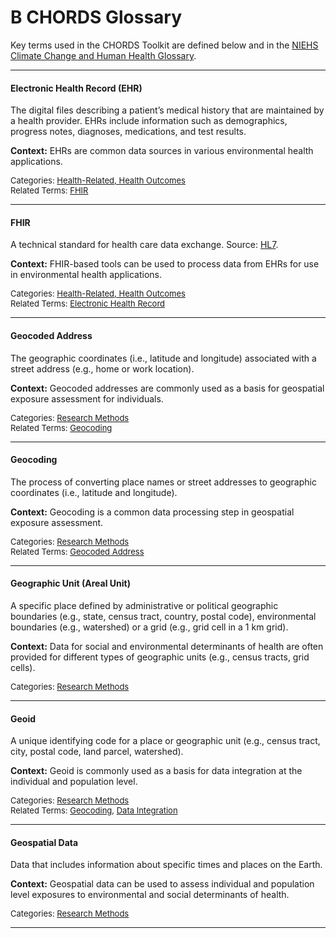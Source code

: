 # **B** CHORDS Glossary {#chords-glossary .unnumbered}

Key terms used in the CHORDS Toolkit are defined below and in the [NIEHS Climate Change and Human Health Glossary](https://tools.niehs.nih.gov/cchhglossary/).

---

#### Electronic Health Record (EHR) {#def-ehr .unnumbered .unlisted}

The digital files describing a patient's medical history that are maintained by a health provider. EHRs include information such as demographics, progress notes, diagnoses, medications, and test results.
                                                                               
**Context:** EHRs are common data sources in various environmental health applications.

<font size ="2"> 
Categories: [Health-Related, Health Outcomes](https://tools.niehs.nih.gov/cchhglossary/?category=HRHO)   
Related Terms: [FHIR](#def-fhir) 
</font>

---

#### FHIR {#def-fhir .unnumbered .unlisted}

A technical standard for health care data exchange. Source: [HL7](http://hl7.org/fhir/). 
                                                                               
**Context:** FHIR-based tools can be used to process data from EHRs for use in environmental health applications.

<font size ="2"> 
Categories: [Health-Related, Health Outcomes](https://tools.niehs.nih.gov/cchhglossary/?category=HRHO)    
Related Terms: [Electronic Health Record](#def-ehr) 
</font>

---

#### Geocoded Address {#def-geocoded-address .unnumbered .unlisted}

The geographic coordinates (i.e., latitude and longitude) associated with a street address (e.g., home or work location).  
                                                                               
**Context:** Geocoded addresses are commonly used as a basis for geospatial exposure assessment for individuals.

<font size ="2"> 
Categories: [Research Methods](https://tools.niehs.nih.gov/cchhglossary/?category=RM)     
Related Terms: [Geocoding](#def-geocoding) 
</font>

---

#### Geocoding {#def-geocoding .unnumbered .unlisted}

The process of converting place names or street addresses to geographic coordinates (i.e., latitude and longitude).
                                                                               
**Context:** Geocoding is a common data processing step in geospatial exposure assessment. 

<font size ="2"> 
Categories: [Research Methods](https://tools.niehs.nih.gov/cchhglossary/?category=RM)   
Related Terms: [Geocoded Address](#def-geocoded-address) 
</font>

---

#### Geographic Unit (Areal Unit) {#def-geographic-unit .unnumbered .unlisted}

A specific place defined by administrative or political geographic boundaries (e.g., state, census tract, country, postal code), environmental boundaries (e.g., watershed) or a grid (e.g., grid cell in a 1 km grid).
                                                                               
**Context:** Data for social and environmental determinants of health are often provided for different types of geographic units (e.g., census tracts, grid cells).

<font size ="2"> 
Categories: [Research Methods](https://tools.niehs.nih.gov/cchhglossary/?category=RM)   
</font>

---

#### Geoid {#def-geoid .unnumbered .unlisted}

A unique identifying code for a place or geographic unit (e.g., census tract, city, postal code, land parcel, watershed).
                                                                               
**Context:** Geoid is commonly used as a basis for data integration at the individual and population level.

<font size ="2"> 
Categories: [Research Methods](https://tools.niehs.nih.gov/cchhglossary/?category=RM)   
Related Terms: [Geocoding](#def-geocoding), [Data Integration](https://tools.niehs.nih.gov/cchhglossary/?keyword=data+integration&termOnlySearch=true&exactSearch=true)
</font>

---

#### Geospatial Data {#def-geospatial-data .unnumbered .unlisted}

Data that includes information about specific times and places on the Earth.  
                                                                               
**Context:** Geospatial data can be used to assess individual and population level exposures to environmental and social determinants of health. 

<font size ="2"> 
Categories: [Research Methods](https://tools.niehs.nih.gov/cchhglossary/?category=RM)   
</font>

---
